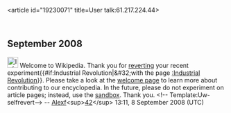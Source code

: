 <article id="19230071" title=User talk:61.217.224.44>
	<talkpage id="19230071" title="User talk:61.217.224.44">
== September 2008 ==
[[Image:Information.svg|25px]] Welcome to Wikipedia. Thank you for [[Help:Reverting|reverting]] your recent experiment{{#if:Industrial Revolution|&amp;#32;with the page [[:Industrial Revolution]]}}. Please take a look at the [[Wikipedia:Introduction|welcome page]] to learn more about contributing to our encyclopedia. In the future, please do not experiment on article pages; instead, use the [[Wikipedia:Sandbox|sandbox]]. Thank you. &lt;!-- Template:Uw-selfrevert--&gt; -- [[User:Alexf|Alexf]]&lt;sup&gt;[[User talk:Alexf|42]]&lt;/sup&gt; 13:11, 8 September 2008 (UTC)
	</talkpage>
</article>